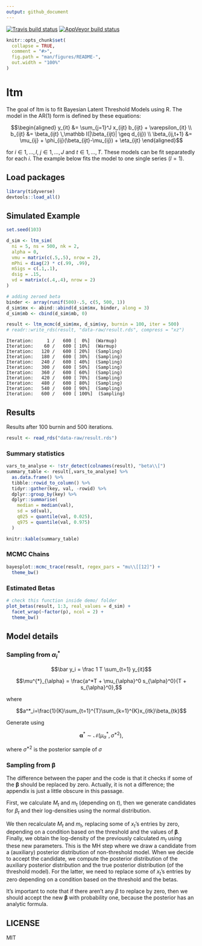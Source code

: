 ```yaml
---
output: github_document
---
```


<!-- badges: start -->
  [![Travis build status](https://travis-ci.org/curso-r/ltm.svg?branch=master)](https://travis-ci.org/curso-r/ltm)
[![AppVeyor build status](https://ci.appveyor.com/api/projects/status/github/curso-r/ltm?branch=master&svg=true)](https://ci.appveyor.com/project/curso-r/ltm)
<!-- badges: end -->

<!-- README.md is generated from README.Rmd. Please edit that file -->

```r
knitr::opts_chunk$set(
  collapse = TRUE,
  comment = "#>",
  fig.path = "man/figures/README-",
  out.width = "100%"
)
```

# ltm

The goal of ltm is to fit Bayesian Latent Threshold Models using R. The model in the AR(1) form is defined by these equations:

$$\begin{aligned}
y_{it} &= \sum_{j=1}^J x_{ijt} b_{ijt} + \varepsilon_{it} \\
b_{ijt} &= \beta_{ijt} \,\mathbb I(|\beta_{ijt}| \geq d_{ij}) \\
\beta_{ij,t+1} &= \mu_{ij} + \phi_{ij}(\beta_{ijt}-\mu_{ij}) + \eta_{ijt}
\end{aligned}$$

for $i \in 1,\dots, I$, $j \in 1,\dots, J$ and $t \in 1,\dots, T$. These models can be fit separatedly for each $i$. The example below fits the model to one single series ($I=1$).

## Load packages

```r
library(tidyverse)
devtools::load_all()
```

## Simulated Example

```r
set.seed(103)

d_sim <- ltm_sim(
  ni = 5, ns = 500, nk = 2, 
  alpha = 0,
  vmu = matrix(c(.5,.5), nrow = 2), 
  mPhi = diag(2) * c(.99, .99),
  mSigs = c(.1,.1),
  dsig = .15,
  vd = matrix(c(.4,.4), nrow = 2)
)

# adding zeroed beta
binder <- array(runif(500)-.5, c(5, 500, 1))
d_sim$mx <- abind::abind(d_sim$mx, binder, along = 3)
d_sim$mb <- cbind(d_sim$mb, 0)
```

```r
result <- ltm_mcmc(d_sim$mx, d_sim$vy, burnin = 100, iter = 500)
# readr::write_rds(result, "data-raw/result.rds", compress = "xz")
```

    Iteration:     1 /   600 [  0%]  (Warmup)
    Iteration:    60 /   600 [ 10%]  (Warmup)
    Iteration:   120 /   600 [ 20%]  (Sampling)
    Iteration:   180 /   600 [ 30%]  (Sampling)
    Iteration:   240 /   600 [ 40%]  (Sampling)
    Iteration:   300 /   600 [ 50%]  (Sampling)
    Iteration:   360 /   600 [ 60%]  (Sampling)
    Iteration:   420 /   600 [ 70%]  (Sampling)
    Iteration:   480 /   600 [ 80%]  (Sampling)
    Iteration:   540 /   600 [ 90%]  (Sampling)
    Iteration:   600 /   600 [ 100%]  (Sampling)

## Results

Results after 100 burnin and 500 iterations.

```r
result <- read_rds("data-raw/result.rds")
```

### Summary statistics

```r
vars_to_analyse <- !str_detect(colnames(result), "beta\\[")
summary_table <- result[,vars_to_analyse] %>%
  as.data.frame() %>%
  tibble::rowid_to_column() %>%
  tidyr::gather(key, val, -rowid) %>%
  dplyr::group_by(key) %>%
  dplyr::summarise(
    median = median(val),
    sd = sd(val),
    q025 = quantile(val, 0.025),
    q975 = quantile(val, 0.975)
  )

knitr::kable(summary_table)
```

### MCMC Chains

```r
bayesplot::mcmc_trace(result, regex_pars = "mu\\[[12]") +
  theme_bw()
```

### Estimated Betas

```r
# check this function inside demo/ folder
plot_betas(result, 1:3, real_values = d_sim) +
  facet_wrap(~factor(p), ncol = 2) +
  theme_bw()
```

## Model details

### Sampling from $\alpha_i^{*}$

$$\bar y_i = \frac 1 T \sum_{t=1} y_{it}$$

$$\mu^{*}_{\alpha} = \frac{a^*T + \mu_{\alpha}^0 s_{\alpha}^0}{T + s_{\alpha}^0},$$

where

$$a^*_i=\frac{1}{K}\sum_{t=1}^{T}\sum_{k=1}^{K}x_{itk}\beta_{tk}$$

Generate using 

$$\boldsymbol\alpha^{*} \sim\mathcal N(\mu_{\alpha}^{*}, \sigma^{*2}),$$

where $\sigma^{*2}$ is the posterior sample of $\sigma$

### Sampling from $\boldsymbol\beta$

The difference between the paper and the code is that it checks if some of the $\boldsymbol\beta$ should be replaced by zero. Actually, it is not a difference; the appendix is just a little obscure in this passage.

First, we calculate $M_t$ and $m_t$ (depending on $t$), then we generate candidates for $\beta_t$ and their log-densities using the normal distribution.

We then recalculate $M_t$ and $m_t$, replacing some of $x_t$'s entries by zero, depending on a condition based on the threshold and the values of $\boldsymbol\beta$. Finally, we obtain the log-density of the previously calculated $m_t$ using these new parameters. This is the MH step where we draw a candidate from a (auxiliary) posterior distribution of non-threshold model. When we decide to accept the candidate, we compute the posterior distribution of the auxiliary posterior distribution and the true posterior distribution (of the threshold model). For the latter, we need to replace some of $x_t$'s entries by zero depending on a condition based on the threshold and the betas.

It's important to note that if there aren't any $\beta$ to replace by zero, then we should accept the new $\boldsymbol\beta$ with probability one, because the posterior has an analytic formula.

## LICENSE

MIT
